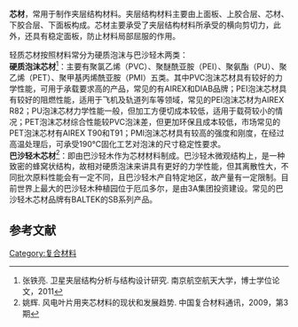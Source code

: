 {{expert|time=2014-06-12T13:53:33+00:00}}
{{refimprove|time=2014-06-12T13:53:33+00:00}}
'''芯材'''，常用于制作夹层结构材料。夹层结构材料主要由上面板、上胶合层、芯材、下胶合层、下面板构成。芯材主要承受了夹层结构材料所承受的横向剪切力，此外，还具有稳定面板，防止材料局部屈服的作用。

轻质芯材按照材料常分为硬质泡沫与巴沙轻木两类：<br />
'''硬质泡沫芯材'''<ref>张铁亮. 卫星夹层结构分析与结构设计研究. 南京航空航天大学，博士学位论文，2011</ref>：主要有聚氯乙烯（PVC）、聚醚酰亚胺（PEI）、聚氨酯（PU）、聚乙烯（PET）、聚甲基丙烯酰亚胺（PMI）五类。其中PVC泡沫芯材具有较好的力学性能，可用于承载要求高的产品，常见的有AIREX和DIAB品牌；PEI泡沫芯材具有较好的阻燃性能，适用于飞机及轨道列车等领域，常见的PEI泡沫芯材为AIREX R82；PU泡沫芯材力学性能一般，但加工方便切成本较低，适用于载荷较小的情况；PET泡沫芯材综合性能较PVC泡沫差，但更加环保且成本较低，市场常见的PET泡沫芯材有AIREX T90和T91；PMI泡沫芯材具有较高的强度和刚度，在经过高温处理后，可承受190℃固化工艺对泡沫的尺寸稳定性要求。<br />
'''巴沙轻木芯材'''<ref>姚辉. 风电叶片用夹芯材料的现状和发展趋势. 中国复合材料通讯，2009，第3期</ref>：即由巴沙轻木作为芯材材料制成。巴沙轻木微观结构上，是一种致密的蜂窝状结构，故相对硬质泡沫来讲具有更好的力学性能，但其离散性大，不同批次原料性能会有一定不同，且巴沙轻木产自特定地区，故产量有一定限制。目前世界上最大的巴沙轻木种植园位于厄瓜多尔，是由3A集团投资建设。常见的巴沙轻木芯材品牌有BALTEK的SB系列产品。

==参考文献==
{{reflist}}
[[Category:复合材料|Category:复合材料]]